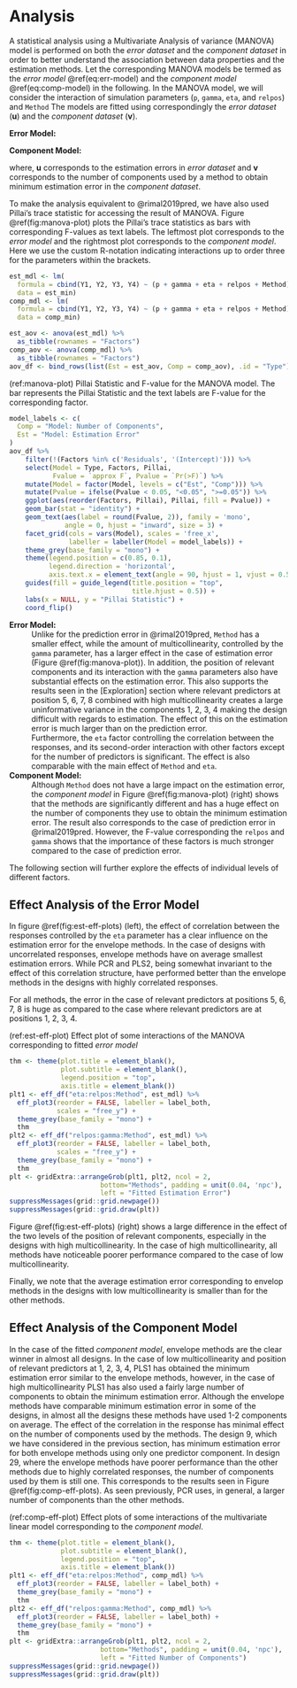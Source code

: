 # Analysis

A statistical analysis using a Multivariate Analysis of variance (MANOVA) model is performed on both the _error dataset_ and the _component dataset_ in order to better understand the association between data properties and the estimation methods. Let the corresponding MANOVA models be termed as the _error model_ \@ref(eq:err-model) and the _component model_ \@ref(eq:comp-model) in the following. In the MANOVA model, we will consider the interaction of simulation parameters (`p`, `gamma`, `eta`, and `relpos`) and `Method` The models are fitted using correspondingly the _error dataset_ ($\mathbf{u}$) and the _component dataset_ ($\mathbf{v}$).

**Error Model:**
\begin{equation}
  \mathbf{u} = \boldsymbol{\mu} +
  (\texttt{p} + \texttt{gamma} + \texttt{eta} +
    \texttt{relpos} + \texttt{Methods})^3 +
    \boldsymbol{\varepsilon}
  (\#eq:err-model)
\end{equation}

**Component Model:**
\begin{equation}
  \mathbf{v} = \boldsymbol{\mu} +
  (\texttt{p} + \texttt{gamma} + \texttt{eta} +
    \texttt{relpos} + \texttt{Methods})^3 +
    \boldsymbol{\varepsilon}
  (\#eq:comp-model)
\end{equation}

where, $\mathbf{u}$ corresponds to the estimation errors in _error dataset_ and $\mathbf{v}$  corresponds to the number of components used by a method to obtain minimum estimation error in the _component dataset_.

To make the analysis equivalent to @rimal2019pred, we have also used Pillai's trace statistic for accessing the result of MANOVA. Figure \@ref(fig:manova-plot) plots the Pillai's trace statistics as bars with corresponding F-values as text labels. The leftmost plot corresponds to the _error model_ and the rightmost plot corresponds to the _component model_. Here we use the custom R-notation indicating interactions up to order three for the parameters within the brackets.

```r
est_mdl <- lm(
  formula = cbind(Y1, Y2, Y3, Y4) ~ (p + gamma + eta + relpos + Method) ^ 3,
  data = est_min)
comp_mdl <- lm(
  formula = cbind(Y1, Y2, Y3, Y4) ~ (p + gamma + eta + relpos + Method) ^ 3,
  data = comp_min)
```

```r
est_aov <- anova(est_mdl) %>%
  as_tibble(rownames = "Factors")
comp_aov <- anova(comp_mdl) %>%
  as_tibble(rownames = "Factors")
aov_df <- bind_rows(list(Est = est_aov, Comp = comp_aov), .id = "Type")
```

(ref:manova-plot) Pillai Statistic and F-value for the MANOVA model. The bar represents the Pillai Statistic and the text labels are F-value for the corresponding factor.

```r
model_labels <- c(
  Comp = "Model: Number of Components",
  Est = "Model: Estimation Error"
)
aov_df %>%
    filter(!(Factors %in% c('Residuals', '(Intercept)'))) %>%
    select(Model = Type, Factors, Pillai,
           Fvalue = `approx F`, Pvalue = `Pr(>F)`) %>%
    mutate(Model = factor(Model, levels = c("Est", "Comp"))) %>%
    mutate(Pvalue = ifelse(Pvalue < 0.05, "<0.05", ">=0.05")) %>%
    ggplot(aes(reorder(Factors, Pillai), Pillai, fill = Pvalue)) +
    geom_bar(stat = "identity") +
    geom_text(aes(label = round(Fvalue, 2)), family = 'mono',
              angle = 0, hjust = "inward", size = 3) +
    facet_grid(cols = vars(Model), scales = 'free_x',
               labeller = labeller(Model = model_labels)) +
    theme_grey(base_family = "mono") +
    theme(legend.position = c(0.85, 0.1),
          legend.direction = 'horizontal',
          axis.text.x = element_text(angle = 90, hjust = 1, vjust = 0.5)) +
    guides(fill = guide_legend(title.position = "top",
                               title.hjust = 0.5)) +
    labs(x = NULL, y = "Pillai Statistic") +
    coord_flip()
```

**Error Model:**
: Unlike for the prediction error in @rimal2019pred, `Method` has a smaller effect, while the amount of multicollinearity, controlled by the `gamma` parameter, has a larger effect in the case of estimation error (Figure \@ref(fig:manova-plot)). In addition, the position of relevant components and its interaction with the `gamma` parameters also have substantial effects on the estimation error. This also supports the results seen in the [Exploration] section where relevant predictors at position 5, 6, 7, 8 combined with high multicollinearity creates a large uninformative variance in the components 1, 2, 3, 4 making the design difficult with regards to estimation. The effect of this on the estimation error is much larger than on the prediction error.
: Furthermore, the `eta` factor controlling the correlation between the responses, and its second-order interaction with other factors except for the number of predictors is significant. The effect is also comparable with the main effect of `Method` and `eta`.


**Component Model:**
: Although `Method` does not have a large impact on the estimation error, the _component model_ in Figure \@ref(fig:manova-plot) (right) shows that the methods are significantly different and has a huge effect on the number of components they use to obtain the minimum estimation error. The result also corresponds to the case of prediction error in @rimal2019pred. However, the F-value corresponding the `relpos` and `gamma` shows that the importance of these factors is much stronger compared to the case of prediction error.

The following section will further explore the effects of individual levels of different factors.

## Effect Analysis of the Error Model
In figure \@ref(fig:est-eff-plots) (left), the effect of correlation between the responses controlled by the `eta` parameter has a clear influence on the estimation error for the envelope methods. In the case of designs with uncorrelated responses, envelope methods have on average smallest estimation errors. While PCR and PLS2, being somewhat invariant to the effect of this correlation structure, have performed better than the envelope methods in the designs with highly correlated responses.

For all methods, the error in the case of relevant predictors at positions 5, 6, 7, 8 is huge as compared to the case where relevant predictors are at positions 1, 2, 3, 4. \remove{Among all methods, PLS1 has the highest estimation error for both levels of relevant predictors since the method models the response variables independently and does not consider the correlation structure in them.}

(ref:est-eff-plot) Effect plot of some interactions of the MANOVA corresponding to fitted _error model_

```r
thm <- theme(plot.title = element_blank(),
             plot.subtitle = element_blank(),
             legend.position = "top",
             axis.title = element_blank())
plt1 <- eff_df("eta:relpos:Method", est_mdl) %>%
  eff_plot3(reorder = FALSE, labeller = label_both,
            scales = "free_y") +
  theme_grey(base_family = "mono") +
  thm
plt2 <- eff_df("relpos:gamma:Method", est_mdl) %>%
  eff_plot3(reorder = FALSE, labeller = label_both,
            scales = "free_y") +
  theme_grey(base_family = "mono") +
  thm
plt <- gridExtra::arrangeGrob(plt1, plt2, ncol = 2,
                       bottom="Methods", padding = unit(0.04, 'npc'),
                       left = "Fitted Estimation Error")
suppressMessages(grid::grid.newpage())
suppressMessages(grid::grid.draw(plt))
```

Figure \@ref(fig:est-eff-plots) (right) shows a large difference in the effect of the two levels of the position of relevant components, especially in the designs with high multicollinearity. In the case of high multicollinearity, all methods have noticeable poorer performance compared to the case of low multicollinearity.

Finally, we note that the average estimation error corresponding to envelop methods in the designs with low multicollinearity is smaller than for the other methods.


## Effect Analysis of the Component Model
In the case of the fitted _component model_, envelope methods are the clear winner in almost all designs. In the case of low multicollinearity and position of relevant predictors at 1, 2, 3, 4, PLS1 has obtained the minimum estimation error similar to the envelope methods, however, in the case of high multicollinearity PLS1 has also used a fairly large number of components to obtain the minimum estimation error. Although the envelope methods have comparable minimum estimation error in some of the designs, in almost all the designs these methods have used  1-2 components on average. The effect of the correlation in the response has minimal effect on the number of components used by the methods. The design 9, which we have considered in the previous section, has minimum estimation error for both envelope methods using only one predictor component. In design 29, where the envelope methods have poorer performance than the other methods due to highly correlated responses, the number of components used by them is still one. This corresponds to the results seen in Figure \@ref(fig:comp-eff-plots). As seen previously, PCR uses, in general, a larger number of components than the other methods.

(ref:comp-eff-plot) Effect plots of some interactions of the multivariate linear model corresponding to the _component model_.

```r
thm <- theme(plot.title = element_blank(),
             plot.subtitle = element_blank(),
             legend.position = "top",
             axis.title = element_blank())
plt1 <- eff_df("eta:relpos:Method", comp_mdl) %>%
  eff_plot3(reorder = FALSE, labeller = label_both) +
  theme_grey(base_family = "mono") +
  thm
plt2 <- eff_df("relpos:gamma:Method", comp_mdl) %>%
  eff_plot3(reorder = FALSE, labeller = label_both) +
  theme_grey(base_family = "mono") +
  thm
plt <- gridExtra::arrangeGrob(plt1, plt2, ncol = 2,
                       bottom="Methods", padding = unit(0.04, 'npc'),
                       left = "Fitted Number of Components")
suppressMessages(grid::grid.newpage())
suppressMessages(grid::grid.draw(plt))
```



